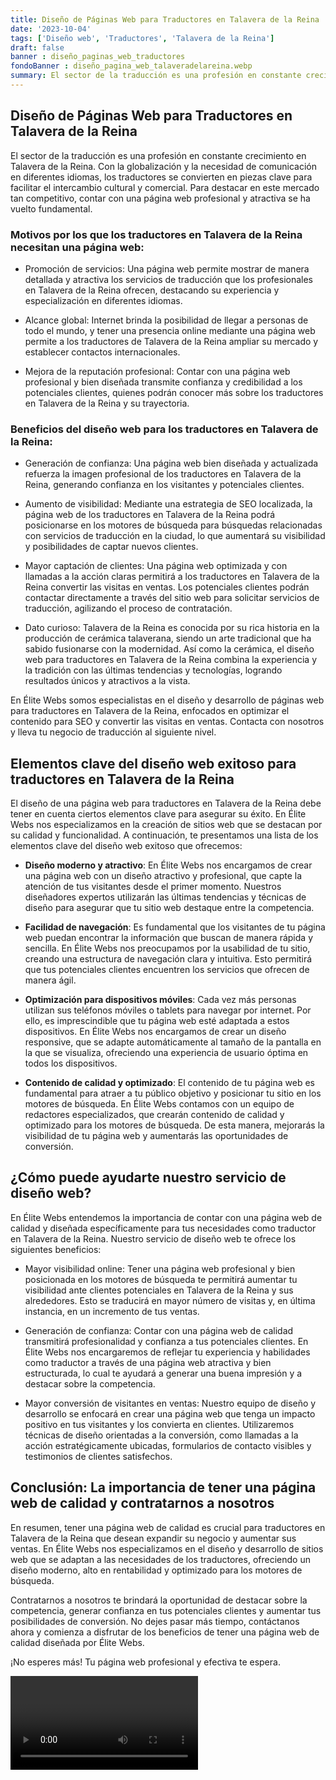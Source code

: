 ```yaml
---
title: Diseño de Páginas Web para Traductores en Talavera de la Reina
date: '2023-10-04'
tags: ['Diseño web', 'Traductores', 'Talavera de la Reina']
draft: false
banner : diseño_paginas_web_traductores
fondoBanner : diseño_pagina_web_talaveradelareina.webp
summary: El sector de la traducción es una profesión en constante crecimiento en Talavera de la Reina. Con la globalización y la necesidad de comunicación en diferentes idiomas, los traductores se convierten en piezas clave para facilitar el intercambio cultural y comercial. Para destacar en este mercado tan competitivo, contar con una página web profesional y atractiva se ha vuelto fundamental.
---
```


## Diseño de Páginas Web para Traductores en Talavera de la Reina

El sector de la traducción es una profesión en constante crecimiento en Talavera de la Reina. Con la globalización y la necesidad de comunicación en diferentes idiomas, los traductores se convierten en piezas clave para facilitar el intercambio cultural y comercial. Para destacar en este mercado tan competitivo, contar con una página web profesional y atractiva se ha vuelto fundamental.

### Motivos por los que los traductores en Talavera de la Reina necesitan una página web:

- Promoción de servicios: Una página web permite mostrar de manera detallada y atractiva los servicios de traducción que los profesionales en Talavera de la Reina ofrecen, destacando su experiencia y especialización en diferentes idiomas. 

- Alcance global: Internet brinda la posibilidad de llegar a personas de todo el mundo, y tener una presencia online mediante una página web permite a los traductores de Talavera de la Reina ampliar su mercado y establecer contactos internacionales.

- Mejora de la reputación profesional: Contar con una página web profesional y bien diseñada transmite confianza y credibilidad a los potenciales clientes, quienes podrán conocer más sobre los traductores en Talavera de la Reina y su trayectoria.

### Beneficios del diseño web para los traductores en Talavera de la Reina:

- Generación de confianza: Una página web bien diseñada y actualizada refuerza la imagen profesional de los traductores en Talavera de la Reina, generando confianza en los visitantes y potenciales clientes.

- Aumento de visibilidad: Mediante una estrategia de SEO localizada, la página web de los traductores en Talavera de la Reina podrá posicionarse en los motores de búsqueda para búsquedas relacionadas con servicios de traducción en la ciudad, lo que aumentará su visibilidad y posibilidades de captar nuevos clientes.

- Mayor captación de clientes: Una página web optimizada y con llamadas a la acción claras permitirá a los traductores en Talavera de la Reina convertir las visitas en ventas. Los potenciales clientes podrán contactar directamente a través del sitio web para solicitar servicios de traducción, agilizando el proceso de contratación.

- Dato curioso: Talavera de la Reina es conocida por su rica historia en la producción de cerámica talaverana, siendo un arte tradicional que ha sabido fusionarse con la modernidad. Así como la cerámica, el diseño web para traductores en Talavera de la Reina combina la experiencia y la tradición con las últimas tendencias y tecnologías, logrando resultados únicos y atractivos a la vista.

En Élite Webs somos especialistas en el diseño y desarrollo de páginas web para traductores en Talavera de la Reina, enfocados en optimizar el contenido para SEO y convertir las visitas en ventas. Contacta con nosotros y lleva tu negocio de traducción al siguiente nivel.

<GifSeo />

<Cta />

## Elementos clave del diseño web exitoso para traductores en Talavera de la Reina

El diseño de una página web para traductores en Talavera de la Reina debe tener en cuenta ciertos elementos clave para asegurar su éxito. En Élite Webs nos especializamos en la creación de sitios web que se destacan por su calidad y funcionalidad. A continuación, te presentamos una lista de los elementos clave del diseño web exitoso que ofrecemos:

- **Diseño moderno y atractivo**: En Élite Webs nos encargamos de crear una página web con un diseño atractivo y profesional, que capte la atención de tus visitantes desde el primer momento. Nuestros diseñadores expertos utilizarán las últimas tendencias y técnicas de diseño para asegurar que tu sitio web destaque entre la competencia.

- **Facilidad de navegación**: Es fundamental que los visitantes de tu página web puedan encontrar la información que buscan de manera rápida y sencilla. En Élite Webs nos preocupamos por la usabilidad de tu sitio, creando una estructura de navegación clara y intuitiva. Esto permitirá que tus potenciales clientes encuentren los servicios que ofrecen de manera ágil.

- **Optimización para dispositivos móviles**: Cada vez más personas utilizan sus teléfonos móviles o tablets para navegar por internet. Por ello, es imprescindible que tu página web esté adaptada a estos dispositivos. En Élite Webs nos encargamos de crear un diseño responsive, que se adapte automáticamente al tamaño de la pantalla en la que se visualiza, ofreciendo una experiencia de usuario óptima en todos los dispositivos.

- **Contenido de calidad y optimizado**: El contenido de tu página web es fundamental para atraer a tu público objetivo y posicionar tu sitio en los motores de búsqueda. En Élite Webs contamos con un equipo de redactores especializados, que crearán contenido de calidad y optimizado para los motores de búsqueda. De esta manera, mejorarás la visibilidad de tu página web y aumentarás las oportunidades de conversión.

## ¿Cómo puede ayudarte nuestro servicio de diseño web?

En Élite Webs entendemos la importancia de contar con una página web de calidad y diseñada específicamente para tus necesidades como traductor en Talavera de la Reina. Nuestro servicio de diseño web te ofrece los siguientes beneficios:

- Mayor visibilidad online: Tener una página web profesional y bien posicionada en los motores de búsqueda te permitirá aumentar tu visibilidad ante clientes potenciales en Talavera de la Reina y sus alrededores. Esto se traducirá en mayor número de visitas y, en última instancia, en un incremento de tus ventas.

- Generación de confianza: Contar con una página web de calidad transmitirá profesionalidad y confianza a tus potenciales clientes. En Élite Webs nos encargaremos de reflejar tu experiencia y habilidades como traductor a través de una página web atractiva y bien estructurada, lo cual te ayudará a generar una buena impresión y a destacar sobre la competencia.

- Mayor conversión de visitantes en ventas: Nuestro equipo de diseño y desarrollo se enfocará en crear una página web que tenga un impacto positivo en tus visitantes y los convierta en clientes. Utilizaremos técnicas de diseño orientadas a la conversión, como llamadas a la acción estratégicamente ubicadas, formularios de contacto visibles y testimonios de clientes satisfechos.

## Conclusión: La importancia de tener una página web de calidad y contratarnos a nosotros

En resumen, tener una página web de calidad es crucial para traductores en Talavera de la Reina que desean expandir su negocio y aumentar sus ventas. En Élite Webs nos especializamos en el diseño y desarrollo de sitios web que se adaptan a las necesidades de los traductores, ofreciendo un diseño moderno, alto en rentabilidad y optimizado para los motores de búsqueda.

Contratarnos a nosotros te brindará la oportunidad de destacar sobre la competencia, generar confianza en tus potenciales clientes y aumentar tus posibilidades de conversión. No dejes pasar más tiempo, contáctanos ahora y comienza a disfrutar de los beneficios de tener una página web de calidad diseñada por Élite Webs.

¡No esperes más! Tu página web profesional y efectiva te espera.

<Video />

<CtaBot job='Traductores' city='Talavera de la Reina'/>

<Gmaps query='Talavera de la Reina+españa+maps' />